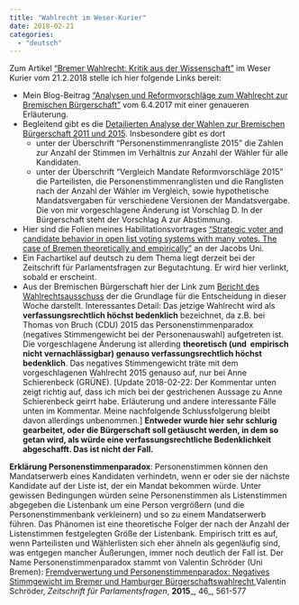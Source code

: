 ```yaml
---
title: "Wahlrecht im Weser-Kurier"
date: 2018-02-21
categories: 
  - "deutsch"
---
```


Zum Artikel ["Bremer Wahlrecht: Kritik aus der Wissenschaft"](https://www.weser-kurier.de/bremen/bremen-stadt_artikel,-bremer-wahlrecht-kritik-aus-der-wissenschaft-_arid,1702418.html) im Weser Kurier vom 21.2.2018 stelle ich hier folgende Links bereit:

- Mein Blog-Beitrag ["Analysen und Reformvorschläge zum Wahlrecht zur Bremischen Bürgerschaft"](http://janlo.de/wp/2016/04/06/analysen-reformvorschlage-wahlrecht-bremische-burgerschaft/) vom 6.4.2017 mit einer genaueren Erläuterung.
- Begleitend gibt es die [Detailierten Analyse der Wahlen zur Bremischen Bürgerschaft 2011 und 2015](https://docs.google.com/spreadsheets/d/1O0aVHYYX6W5Lzm8BIncARW77Fa-Txdzv5zbdvaNrHY8/pubhtml). Insbesondere gibt es dort
    - unter der Überschrift "Personenstimmenrangliste 2015" die Zahlen zur Anzahl der Stimmen im Verhältnis zur Anzahl der Wähler für alle Kandidaten.
    - unter der Überschrift "Vergleich Mandate Reformvorschläge 2015" die Parteilisten, die Personenstimmenranglisten und die Ranglisten nach der Anzahl der Wähler im Vergleich, sowie hypothetische Mandatsvergaben für verschiedene Versionen der Mandatsvergabe. Die von mir vorgeschlagene Änderung ist Vorschlag D. In der Bürgerschaft steht der Vorschlag A zur Abstimmung.
- Hier sind die Folien meines Habilitationsvortrages ["Strategic voter and candidate behavior in open list voting systems with many votes. The case of Bremen theoretically and empirically"](http://janlo.de/talks/habil_lorenz_talk_2017.pdf) an der Jacobs Uni.
- Ein Fachartikel auf deutsch zu dem Thema liegt derzeit bei der Zeitschrift für Parlamentsfragen zur Begutachtung. Er wird hier verlinkt, sobald er erscheint.
- Aus der Bremischen Bürgerschaft hier der Link zum [Bericht des Wahlrechtsausschuss](http://www.bremische-buergerschaft.de/dokumente/wp19/land/drucksache/D19L1487.pdf) der die Grundlage für die Entscheidung in dieser Woche darstellt. Interessantes Detail: Das jetzige Wahlrecht wird als **verfassungsrechtlich höchst bedenklich** bezeichnet, da z.B. bei Thomas von Bruch (CDU) 2015 das Personenstimmenparadox (negatives Stimmengewicht bei der Personenauswahl) aufgetreten ist. Die vorgeschlagene Änderung ist allerding **theoretisch (und  empirisch nicht vernachlässigbar) genauso verfassungsrechtlich höchst bedenklich**. Das negatives Stimmengewicht träte mit dem vorgeschlagenen Wahlrecht 2015 genauso auf, nur bei Anne Schierenbeck (GRÜNE). \[Update 2018-02-22: Der Kommentar unten zeigt richtig auf, dass ich mich bei der gestrichenen Aussage zu Anne Schierenbeck geirrt habe. Erläuterung und andere interessante Fälle unten im Kommentar. Meine nachfolgende Schlussfolgerung bleibt davon allerdings unbenommen.\] **Entweder wurde hier sehr schlurig gearbeitet, oder die Bürgerschaft soll getäuscht werden, in dem so getan wird, als würde eine verfassungsrechtliche Bedenklichkeit abgeschafft. Das ist nicht der Fall.** 

**Erklärung Personenstimmenparadox**: Personenstimmen können den Mandatserwerb eines Kandidaten verhindetn, wenn er oder sie der nächste Kandidate auf der Liste ist, der ein Mandat bekommen würde. Unter gewissen Bedingungen würden seine Personenstimmen als Listenstimmen abgegeben die Listenbank um eine Person vergrößern (und die Personenstimmenbank verkleinern) und so zu einem Mandatserwerb führen. Das Phänomen ist eine theoretische Folger der nach der Anzahl der Listenstimmen festgelegten Größe der Listenbank. Empirisch tritt es auf, wenn Parteilisten und Wählerlisten sich eher ähneln als gegenläufig sind, was entgegen mancher Äußerungen, immer noch deutlich der Fall ist. Der Name Personenstimmenparadox stammt von Valentin Schröder (Uni Bremen): [Fremdverwertung und Personenstimmenparadox: Negatives Stimmgewicht im Bremer und Hamburger Bürgerschaftswahlrecht](http://dx.doi.org/10.5771/0340-1758-2015-3-561),Valentin Schröder, _Zeitschrift für Parlamentsfragen_, **2015**_, 46_, 561-577
